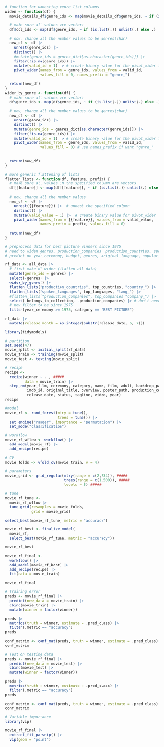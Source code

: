 

```r
# function for unnesting genre list columns
widen <- function(df) {
  movie_details_df$genre_ids <- map(movie_details_df$genre_ids, ~ if (is.list(.)) unlist(.) else .)

  # make sure all values are vectors
  df$col_ids <- map(df$genre_ids, ~ if (is.list(.)) unlist(.) else .)
    
  # now, change all the number values to be genres(char)
  new_df <- df |>
    unnest(genre_ids) |> 
    distinct() |>
    #mutate(genre_ids = genres_dict[as.character(genre_ids)]) |> 
    filter(!is.na(genre_ids)) |>
    mutate(valid_id = 1) |> # create binary value for the pivot_wider to use
    pivot_wider(names_from = genre_ids, values_from = valid_id, 
                values_fill = 0, names_prefix = "genre_")
  
  return(new_df)
}
wider_by_genre <- function(df) {
  # make sure all values are vectors
  df$genre_ids <- map(df$genre_ids, ~ if (is.list(.)) unlist(.) else .)
    
  # now, change all the number values to be genres(char)
  new_df <- df |>
    unnest(genre_ids) |> 
    distinct() |>
    mutate(genre_ids = genres_dict[as.character(genre_ids)]) |> 
    filter(!is.na(genre_ids)) |>
    mutate(valid_id = 1) |> # create binary value for the pivot_wider to use
    pivot_wider(names_from = genre_ids, values_from = valid_id, 
                values_fill = 0) # use names_prefix if want "genre_"
  
  
  return(new_df)
}

# more generic flattening of lists
flatten_lists <- function(df, feature, prefix) {
  # make sure all values in the specified column are vectors
  df[[feature]] <- map(df[[feature]], ~ if (is.list(.)) unlist(.) else .)
  
  # now, change all the number values 
  new_df <- df |> 
    unnest({{feature}}) |>  # unnest the specified column
    distinct() |> 
    mutate(valid_value = 1) |>  # create binary value for pivot_wider
    pivot_wider(names_from = {{feature}}, values_from = valid_value, 
                names_prefix = prefix, values_fill = 0)
  
  return(new_df)
}
```


```r
# preprocess data for best picture winners since 1975
# need to widen genres, production_companies, production_countries, spoken_languages
# predict on year_ceremony, budget, genres, original_language, popularity, production_companies, production_countries, revenue, runtime, spoken_langauges, vote_average, vote_count, release_month

rf_data <- all_data |>
  # first make df wider (flatten all data)
  mutate(genre_ids = genres) |>
  select(-genres) |>
  wider_by_genre() |>
  flatten_lists("production_countries", top_countries, "country_") |>
  flatten_lists("spoken_languages", top_languages, "lang_") |>
  #flatten_lists("production_companies", top_companies "company_") |>
  select(-belongs_to_collection, -production_companies) |> # don't need these list columns
  # now filter to be since 1975
  filter(year_ceremony >= 1975, category == "BEST PICTURE") 

rf_data |>
  mutate(release_month = as.integer(substr(release_date, 6, 7)))
```

```r
library(tidymodels)

# partition
set.seed(47)
movie_split <- initial_split(rf_data)
movie_train <- training(movie_split)
movie_test <- testing(movie_split)

# recipe
recipe <-
  recipe(winner ~ . , #####
         data = movie_train) |>
  step_rm(year_film, ceremony, category, name, film, adult, backdrop_path, homepage, id,
          imdb_id, original_title, overview, poster_path, production_companies, 
          release_date, status, tagline, video, year)
recipe

#model
movie_rf <- rand_forest(mtry = tune(),
                        trees = tune()) |>
  set_engine("ranger", importance = "permutation") |>
  set_mode("classification")

# workflow
movie_rf_wflow <- workflow() |>
  add_model(movie_rf) |>
  add_recipe(recipe)

# CV
movie_folds <- vfold_cv(movie_train, v = 4)

# parameters
movie_grid <- grid_regular(mtry(range = c(2,234)), #####
                           trees(range = c(1,500)), #####
                           levels = 5) #####

# tune
movie_rf_tune <- 
  movie_rf_wflow |>
  tune_grid(resamples = movie_folds,
            grid = movie_grid)

select_best(movie_rf_tune, metric = "accuracy")
```

```r
movie_rf_best <- finalize_model(
  movie_rf,
  select_best(movie_rf_tune, metric = "accuracy"))

movie_rf_best
```

```r
movie_rf_final <-
  workflow() |>
  add_model(movie_rf_best) |>
  add_recipe(recipe) |>
  fit(data = movie_train)

movie_rf_final
```

```r
# Training error
preds <- movie_rf_final |>
  predict(new_data = movie_train) |>
  cbind(movie_train) |>
  mutate(winner = factor(winner))

preds |>
  metrics(truth = winner, estimate = .pred_class) |>
  filter(.metric == "accuracy")
preds

conf_matrix <- conf_mat(preds, truth = winner, estimate = .pred_class)
conf_matrix
```


```r
# Test on testing data
preds <- movie_rf_final |>
  predict(new_data = movie_test) |>
  cbind(movie_test) |>
  mutate(winner = factor(winner))

preds |>
  metrics(truth = winner, estimate = .pred_class) |>
  filter(.metric == "accuracy")
preds

conf_matrix <- conf_mat(preds, truth = winner, estimate = .pred_class)
conf_matrix
```

```r
# Variable importance
library(vip)

movie_rf_final |>
  extract_fit_parsnip() |>
  vip(geom = "point")
```








